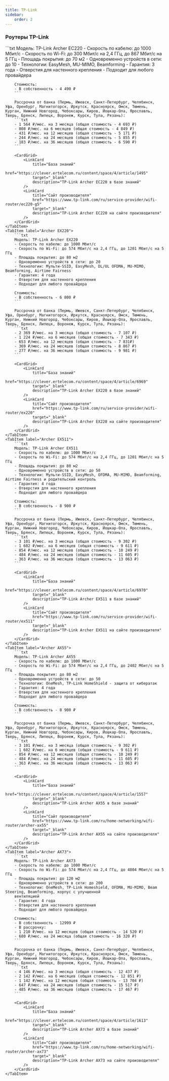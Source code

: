 ```yaml
---
title: TP-Link
sidebar:
    order: 2
---
```



### Роутеры TP-Link
<Tabs>
    <TabItem label="Archer EC220">
        ```txt
        Модель: TP-Link Archer EC220
        - Скорость по кабелю: до 1000 Мбит/с
        - Скорость по Wi-Fi: до 300 Мбит/с на 2,4 ГГц, до 867 Мбит/с на 5 ГГц
        - Площадь покрытия: до 70 м2
        - Одновременно устройств в сети: до 10
        - Технологии: EasyMesh, MU-MIMO, Beamforming
        - Гарантия: 3 года
        - Отверстия для настенного крепления
        - Подходит для любого провайдера

        Стоимость:
        - В собственность - 4 490 ₽
        ```

        Рассрочка от банка (Пермь, Ижевск, Санкт-Петербург, Челябинск, Уфа, Оренбург, Магнитогорск, Иркутск, Красноярск, Омск, Тюмень, Курган, Нижний Новгород, Чебоксары, Киров, Йошкар-Ола, Ярославль, Тверь, Брянск, Липецк, Воронеж, Курск, Тула, Рязань):
        ```txt
        - 1 564 ₽/мес. на 3 месяца (общая стоимость - 4 693 ₽)
        - 808 ₽/мес. на 6 месяцев (общая стоимость - 4 849 ₽)
        - 431 ₽/мес. на 12 месяцев (общая стоимость - 5 171 ₽)
        - 244 ₽/мес. на 24 месяцев (общая стоимость - 5 855 ₽)
        - 183 ₽/мес. на 36 месяцев (общая стоимость - 6 590 ₽)
        ```

        <CardGrid>
            <LinkCard
                title="База знаний"
                href="https://clever.ertelecom.ru/content/space/4/article/1495"
                target="_blank"
                description="TP-Link Archer EC220 в базе знаний"
            />
            <LinkCard
                title="Сайт производителя"
                href="https://www.tp-link.com/ru/service-provider/wifi-router/ec220-g5"
                target="_blank"
                description="TP-Link Archer EC220 на сайте производителя"
            />
        </CardGrid>
    </TabItem>
    <TabItem label="Archer EX220">
        ```txt
        Модель: TP-Link Archer EX220
        - Скорость по кабелю: до 1000 Мбит/с
        - Скорость по Wi-Fi: до 574 Мбит/с на 2,4 ГГц, до 1201 Мбит/с на 5 ГГц
        - Площадь покрытия: до 80 м2
        - Одновременно устройств в сети: до 20
        - Технологии: Мульти-SSID, EasyMesh, DL/UL OFDMA, MU-MIMO, Beamforming, Airtime Fairness
        - Гарантия: 4 года
        - Отверстия для настенного крепления
        - Подходит для любого провайдера

        Стоимость:
        - В собственность - 6 800 ₽
        ```

        Рассрочка от банка (Пермь, Ижевск, Санкт-Петербург, Челябинск, Уфа, Оренбург, Магнитогорск, Иркутск, Красноярск, Омск, Тюмень, Курган, Нижний Новгород, Чебоксары, Киров, Йошкар-Ола, Ярославль, Тверь, Брянск, Липецк, Воронеж, Курск, Тула, Рязань):
        ```txt
        - 2 369 ₽/мес. на 3 месяца (общая стоимость - 7 107 ₽)
        - 1 224 ₽/мес. на 6 месяцев (общая стоимость - 7 343 ₽)
        - 653 ₽/мес. на 12 месяцев (общая стоимость - 7 831₽)
        - 369 ₽/мес. на 24 месяцев (общая стоимость - 8 867 ₽)
        - 277 ₽/мес. на 36 месяцев (общая стоимость - 9 981 ₽)
        ```

        <CardGrid>
            <LinkCard
                title="База знаний"
                href="https://clever.ertelecom.ru/content/space/4/article/6969"
                target="_blank"
                description="TP-Link Archer EX220 в базе знаний"
            />
            <LinkCard
                title="Сайт производителя"
                href="https://www.tp-link.com/ru/service-provider/wifi-router/ex220"
                target="_blank"
                description="TP-Link Archer EX220 на сайте производителя"
            />
        </CardGrid>
    </TabItem>
    <TabItem label="Archer EX511">
        ```txt
        Модель: TP-Link Archer EX511
        - Скорость по кабелю: до 1000 Мбит/с
        - Скорость по Wi-Fi: до 574 Мбит/с на 2,4 ГГц, до 1201 Мбит/с на 5 ГГц
        - Площадь покрытия: до 80 м2
        - Одновременно устройств в сети: до 50
        - Технологии: Мульти-SSID, EasyMesh, OFDMA, MU-MIMO, Beamforming, Airtime Fairness и родительский контроль
        - Гарантия: 4 года
        - Отверстия для настенного крепления
        - Подходит для любого провайдера

        Стоимость:
        - В собственность - 8 900 ₽
        ```

        Рассрочка от банка (Пермь, Ижевск, Санкт-Петербург, Челябинск, Уфа, Оренбург, Магнитогорск, Иркутск, Красноярск, Омск, Тюмень, Курган, Нижний Новгород, Чебоксары, Киров, Йошкар-Ола, Ярославль, Тверь, Брянск, Липецк, Воронеж, Курск, Тула, Рязань):
        ```txt
        - 3 101 ₽/мес. на 3 месяца (общая стоимость - 9 302 ₽)
        - 1 602 ₽/мес. на 6 месяцев (общая стоимость - 9 611 ₽)
        - 854 ₽/мес. на 12 месяцев (общая стоимость - 10 249 ₽)
        - 484 ₽/мес. на 24 месяцев (общая стоимость - 11 605 ₽)
        - 363 ₽/мес. на 36 месяцев (общая стоимость - 13 063 ₽)
        ```

        <CardGrid>
            <LinkCard
                title="База знаний"
                href="https://clever.ertelecom.ru/content/space/4/article/6970"
                target="_blank"
                description="TP-Link Archer EX511 в базе знаний"
            />
            <LinkCard
                title="Сайт производителя"
                href="https://www.tp-link.com/ru/service-provider/wifi-router/ex511"
                target="_blank"
                description="TP-Link Archer EX511 на сайте производителя"
            />
        </CardGrid>
    </TabItem>
    <TabItem label="Archer AX55">
        ```txt
        Модель: TP-Link Archer AX55
        - Скорость по кабелю: до 1000 Мбит/с
        - Скорость по Wi-Fi: до 574 Мбит/с на 2,4 ГГц, до 2402 Мбит/с на 5 ГГц
        - Площадь покрытия: до 80 м2
        - Одновременно устройств в сети: до 50
        - Технологии: OneMesh, TP-Link HomeShield - защита от кибератак
        - Гарантия: 4 года
        - Отверстия для настенного крепления
        - Подходит для любого провайдера

        Стоимость:
        - В собственность - 8 900 ₽
        ```

        Рассрочка от банка (Пермь, Ижевск, Санкт-Петербург, Челябинск, Уфа, Оренбург, Магнитогорск, Иркутск, Красноярск, Омск, Тюмень, Курган, Нижний Новгород, Чебоксары, Киров, Йошкар-Ола, Ярославль, Тверь, Брянск, Липецк, Воронеж, Курск, Тула, Рязань):
        ```txt
        - 3 101 ₽/мес. на 3 месяца (общая стоимость - 9 302 ₽)
        - 1 602 ₽/мес. на 6 месяцев (общая стоимость - 9 611 ₽)
        - 854 ₽/мес. на 12 месяцев (общая стоимость - 10 249 ₽)
        - 484 ₽/мес. на 24 месяцев (общая стоимость - 11 605 ₽)
        - 363 ₽/мес. на 36 месяцев (общая стоимость - 13 063 ₽)
        ```

        <CardGrid>
            <LinkCard
                title="База знаний"
                href="https://clever.ertelecom.ru/content/space/4/article/1557"
                target="_blank"
                description="TP-Link Archer AX55 в базе знаний"
            />
            <LinkCard
                title="Сайт производителя"
                href="https://www.tp-link.com/ru/home-networking/wifi-router/archer-ax55"
                target="_blank"
                description="TP-Link Archer AX55 на сайте производителя"
            />
        </CardGrid>
    </TabItem>
    <TabItem label="Archer AX73">
        ```txt
        Модель: TP-Link Archer AX73
        - Скорость по кабелю: до 1000 Мбит/с
        - Скорость по Wi-Fi: до 574 Мбит/с на 2,4 ГГц, до 4804 Мбит/с на 5 ГГц
        - Площадь покрытия: до 120 м2
        - Одновременно устройств в сети: до 200
        - Технологии: OneMesh, TP-Link Homeshield, OFDMA, MU-MIMO, Beam Steering, Beamforming, корпус с улучшенной
        вентиляцией
        - Гарантия: 4 года
        - Отверстия для настенного крепления
        - Подходит для любого провайдера

        Стоимость:
        - В собственность - 12999 ₽
        - В рассрочку:
        - 1 210 ₽/мес. на 12 месяцев (общая стоимость - 14 520 ₽)
        - 680 ₽/мес. на 24 месяца (общая стоимость - 16 320 ₽)
        ```

        Рассрочка от банка (Пермь, Ижевск, Санкт-Петербург, Челябинск, Уфа, Оренбург, Магнитогорск, Иркутск, Красноярск, Омск, Тюмень, Курган, Нижний Новгород, Чебоксары, Киров, Йошкар-Ола, Ярославль, Тверь, Брянск, Липецк, Воронеж, Курск, Тула, Рязань):
        ```txt
        - 4 146 ₽/мес. на 3 месяца (общая стоимость - 12 437 ₽)
        - 2 142 ₽/мес. на 6 месяцев (общая стоимость - 12 851 ₽)
        - 1 142 ₽/мес. на 12 месяцев (общая стоимость - 13 704 ₽)
        - 647 ₽/мес. на 24 месяцев (общая стоимость - 15 517 ₽)
        - 485 ₽/мес. на 36 месяцев (общая стоимость - 17 467 ₽)
        ```

        <CardGrid>
            <LinkCard
                title="База знаний"
                href="https://clever.ertelecom.ru/content/space/4/article/1613"
                target="_blank"
                description="TP-Link Archer AX73 в базе знаний"
            />
            <LinkCard
                title="Сайт производителя"
                href="https://www.tp-link.com/ru/home-networking/wifi-router/archer-ax73"
                target="_blank"
                description="TP-Link Archer AX73 на сайте производителя"
            />
        </CardGrid>
    </TabItem>
</Tabs>